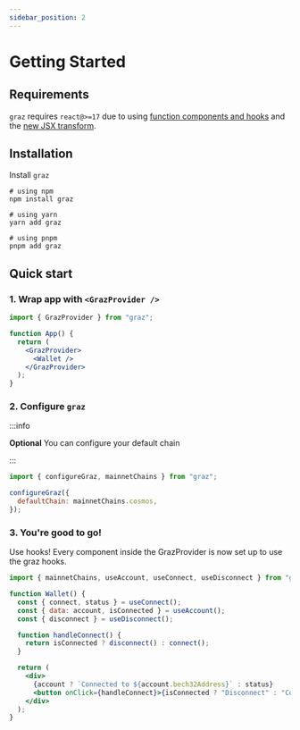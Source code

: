 ```yaml
---
sidebar_position: 2
---
```



# Getting Started

## Requirements

`graz` requires `react@>=17` due to using [function components and hooks](https://reactjs.org/blog/2019/02/06/react-v16.8.0.html) and the [new JSX transform](https://reactjs.org/blog/2020/09/22/introducing-the-new-jsx-transform.html).

## Installation

Install `graz`

```shell
# using npm
npm install graz

# using yarn
yarn add graz

# using pnpm
pnpm add graz
```

## Quick start

### 1. Wrap app with `<GrazProvider />`

```jsx
import { GrazProvider } from "graz";

function App() {
  return (
    <GrazProvider>
      <Wallet />
    </GrazProvider>
  );
}
```

### 2. Configure `graz`

:::info

**Optional** You can configure your default chain

:::

```jsx
import { configureGraz, mainnetChains } from "graz";

configureGraz({
  defaultChain: mainnetChains.cosmos,
});
```

### 3. You're good to go!

Use hooks! Every component inside the GrazProvider is now set up to use the graz hooks.

```jsx
import { mainnetChains, useAccount, useConnect, useDisconnect } from "graz";

function Wallet() {
  const { connect, status } = useConnect();
  const { data: account, isConnected } = useAccount();
  const { disconnect } = useDisconnect();

  function handleConnect() {
    return isConnected ? disconnect() : connect();
  }

  return (
    <div>
      {account ? `Connected to ${account.bech32Address}` : status}
      <button onClick={handleConnect}>{isConnected ? "Disconnect" : "Connect"}</button>
    </div>
  );
}
```
